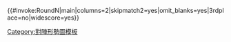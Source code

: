 {{#invoke:RoundN|main|columns=2|skipmatch2=yes|omit_blanks=yes|3rdplace=no|widescore=yes}}<noinclude>
{{documentation}}
[[Category:對陣形勢圖模板]]
</noinclude>
